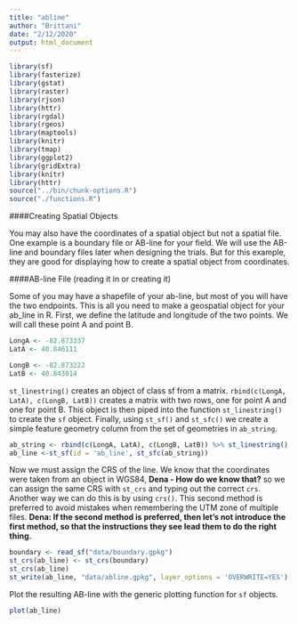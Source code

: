 ```yaml
---
title: "abline"
author: "Brittani"
date: "2/12/2020"
output: html_document
---
```


```r
library(sf)
library(fasterize)
library(gstat)
library(raster)
library(rjson)
library(httr)
library(rgdal)
library(rgeos)
library(maptools)
library(knitr)
library(tmap)
library(ggplot2)
library(gridExtra)
library(knitr)
library(httr)
source("../bin/chunk-options.R")
source("./functions.R")
```

####Creating Spatial Objects

You may also have the coordinates of a spatial object but not a spatial file.
One example is a boundary file or AB-line for your field. We will use the
AB-line and boundary files later when designing the trials. But for this
example, they are good for displaying how to create a spatial object from
coordinates. 

####AB-line File (reading it in or creating it)

Some of you may have a shapefile of your ab-line, but most of you will have the
two endpoints. This is all you need to make a geospatial object for your ab_line 
in R. First, we define the latitude and longitude of the two points. We will call
these point A and point B.

```r
LongA <- -82.873337
LatA <- 40.846111

LongB <- -82.873222
LatB <- 40.843014
```

`st_linestring()` creates an object of class sf from a matrix.
`rbind(c(LongA, LatA), c(LongB, LatB))` creates a matrix with two rows, one for point A and
one for point B. This object is then piped into the function `st_linestring()` to create 
the `sf` object. Finally, using `st_sf()` and  `st_sfc()` we create a simple feature geometry 
column from the set of geometries in `ab_string`. 

```r
ab_string <- rbind(c(LongA, LatA), c(LongB, LatB)) %>% st_linestring() 
ab_line <-st_sf(id = 'ab_line', st_sfc(ab_string))
```

Now we must assign the CRS of the line. We know that the coordinates were taken
from an object in WGS84, **Dena - How do we know that?** so we can assign the same 
CRS with `st_crs` and typing
out the correct `crs`. Another way we can do this is by using `crs()`. This
second method is preferred to avoid mistakes when remembering the UTM zone of
multiple files. **Dena: If the second method is preferred, then let's not introduce
the first method, so that the instructions they see lead them to do the right thing.**

```r
boundary <- read_sf("data/boundary.gpkg")
st_crs(ab_line) <- st_crs(boundary)
st_crs(ab_line)
st_write(ab_line, "data/abline.gpkg", layer_options = 'OVERWRITE=YES')
```

Plot the resulting AB-line with the generic plotting function for `sf` objects.

```r
plot(ab_line)
```